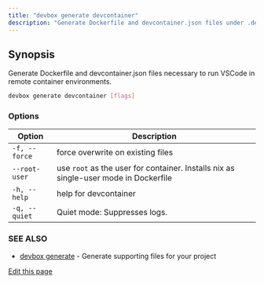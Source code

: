 ```yaml
---
title: "devbox generate devcontainer"
description: "Generate Dockerfile and devcontainer.json files under .devcontainer/ directory"
---
```


## Synopsis[​](#synopsis "Direct link to Synopsis")

Generate Dockerfile and devcontainer.json files necessary to run VSCode in remote container
environments.

```bash
devbox generate devcontainer [flags]
```

### Options[​](#options "Direct link to Options")

| Option        | Description                                                                          |
| ------------- | ------------------------------------------------------------------------------------ |
| `-f, --force` | force overwrite on existing files                                                    |
| `--root-user` | use `root` as the user for container. Installs nix as single-user mode in Dockerfile |
| `-h, --help`  | help for devcontainer                                                                |
| `-q, --quiet` | Quiet mode: Suppresses logs.                                                         |

### SEE ALSO[​](#see-also "Direct link to SEE ALSO")

- [devbox generate](/docs/devbox/cli_reference/devbox_generate/) - Generate supporting files for
  your project

[Edit this page](https://github.com/jetify-com/devbox/tree/main/docs/app/docs/cli_reference/devbox_generate_devcontainer.md)

